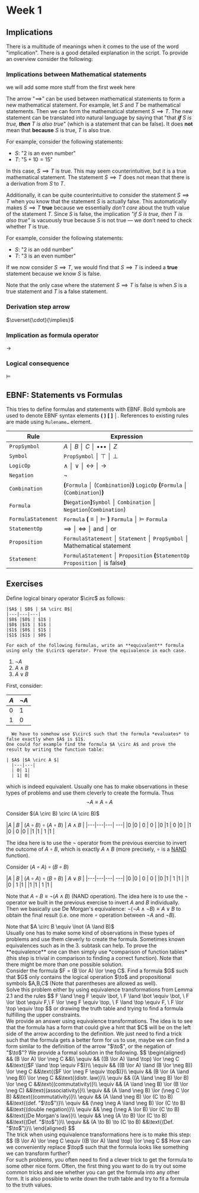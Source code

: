 
# Week 1

## Implications

There is a multitude of meanings when it comes to the use of the word "implication". There is a good detailed explanation in the script.
To provide an overview consider the following:


### Implications between Mathematical statements


<Callout type="warning" emoji="🚧">
  we will add some more stuff from the first week here
</Callout>

The arrow "$\implies$" can be used between mathematical statements to form a new mathematical statement. For example, let $S$ and $T$ be mathematical statements. Then we can form the mathematical statement $S \implies T$. The new statement can be translated into natural language by saying that "that ***if** $S$ is true, **then** $T$ is also true*" (which is a statement that can be false). It does **not** mean that **because** $S$ is true, $T$ is also true.

For example, consider the following statements:
- $S$: "$2$ is an even number"
- $T$: "$5 + 10 = 15$"

In this case, $S \implies T$ is true. This may seem counterintuitive, but it is a true mathematical statement. The statement $S \implies T$ does not mean that there is a derivation from $S$ to $T$.

Additionally, it can be quite counterintuitive to consider the statement $S \implies T$ when you know that the statement $S$ is actually false. This automatically makes $S \implies T$ **true** because we essentially *don't care* about the truth value of the statement $T$. Since $S$ is false, the implication *"if $S$ is true, then $T$ is also true"* is vacuously true because $S$ is not true — we don't need to check whether $T$ is true.

For example, consider the following statements:
- $S$: "$2$ is an odd number"
- $T$: "$3$ is an even number"

If we now consider $S \implies T$, we would find that $S \implies T$ is indeed a **true** statement because we know $S$ is false.

Note that the only case where the statement $S \implies T$ is false is when $S$ is a true statement and $T$ is a false statement.

### Derivation step arrow
$\overset{\cdot}{\implies}$

### Implication as formula operator


$\to$

### Logical consequence

$\vDash$



## EBNF: Statements vs Formulas

<div className="mt-4 [&_code]:font-[inherit] [&_code]:italic">

  This tries to define formulas and statements with EBNF. Bold symbols are used to denote EBNF syntax elements **(** **)** **\[** **]** **│**. References to existing rules are made using `Rulename…` element.

  | Rule               | Expression                                                                                               |
  |--------------------|----------------------------------------------------------------------------------------------------------|
  | `PropSymbol`       | $A$ **│** $B$ **│** $C$ **│** ••• **│** $Z$                                                              |
  | `Symbol`           | `PropSymbol` **│** $\top$ **│** $\bot$                                                                   |
  | `LogicOp`          | $\land$ **│** $\lor$ **│** $\leftrightarrow$ **│** $\to$                                                 |
  | `Negation`         | $\lnot$                                                                                                  |
  | `Combination`      | **(**`Formula` **│** $($`Combination`$)$**)** `LogicOp` **(**`Formula` **│** $($`Combination`$)$**)**    |
  | `Formula`          | **[**`Negation`**]**`Symbol` **│** `Combination` **│** `Negation`$($`Combination`$)$                     |
  | `FormulaStatement` | `Formula` **(** $\equiv$ **│** $\models$ **)** `Formula` **│** $\models$ `Formula`                       |
  | `StatementOp`      | $\implies$ **│** $\iff$ **│** $\text{ and }$ **│** $\text{ or }$                                         |
  | `Proposition`      | `FormulaStatement` **│** `Statement` **│** `PropSymbol` **│** Mathematical&nbsp;statement                |
  | `Statement`        | `FormulaStatement` **│** `Proposition` **(**`StatementOp` `Proposition` **│** $\text{is false}$**)**     |

</div>

## Exercises

<Problem title="Problem 1" source="Tobias Steinbrecher">
  <div label="question">
  Define logical binary operator $\circ$ as follows:

    |$A$ | $B$ | $A \circ B$|
    |---|---|---|
    |$0$ |$0$ | $1$ |
    |$0$ |$1$ | $1$ |
    |$1$ |$0$ | $1$ |
    |$1$ |$1$ | $0$ |

    For each of the following formulas, write an **equivalent** formula using only the $\circ$ operator. Prove the equivalence in each case.
  1. $\lnot A$ <br/>
  2. $A \land B$ <br/>
  3. $A \lor B$ <br/>
  </div>
  <div label="answer">
   First, consider:

  |$A$|$\lnot A$|
  |---|---|
  | 0| 1|
  | 1| 0|

      We have to somehow use $\circ$ such that the formula *evaluates* to false exactly when $A$ is $1$. 
    One could for example find the formula $A \circ A$ and prove the result by writing the function table:

    | $A$ |$A \circ A $|
      |---|---|
      | 0| 1|
      | 1| 0|

  which is indeed equivalent. Usually one has to make observations in these types of problems and use them cleverly to create the formula. Thus
  $$
  \lnot A \equiv A \circ A
  $$
  </div>
<div label="answer">
Consider $(A \circ B) \circ (A \circ B)$ 

 |$A$ | $B$ | $(A \circ B) \circ (A \circ B)$ | $A \land B$ |
    |---|---|---| ---| 
    |$0$ |$0$ | $0$ | $0$ |
    |$0$ |$1$ | $0$ |$0$ |
    |$1$ |$0$ | $0$ |$0$ |
    |$1$ |$1$ | $1$ |$1$ |

The idea here is to use the $\lnot$ operator from the previous exercise to invert the outcome of $A \circ B$, which is exactly $A \land B$ (more precisely, $\circ$ is a [NAND](https://en.wikipedia.org/wiki/Sheffer_stroke) function). 

</div>

<div label="answer">

Consider $(A \circ A) \circ (B \circ B)$ 

 |$A$ | $B$ | $(A \circ A) \circ (B \circ B)$ | $A \lor B$ |
    |---|---|---| ---| 
    |$0$ |$0$ | $0$ | $0$ |
    |$0$ |$1$ | $1$ |$1$ |
    |$1$ |$0$ | $1$ |$1$ |
    |$1$ |$1$ | $1$ |$1$ |

Note that $A \circ B \equiv \lnot (A \land B)$ (NAND operation).
The idea here is to use the $\lnot$ operator we built in the previous exercise to invert $A$ and $B$ individually. Then we basically use De Morgan's equivalence: $\lnot(\lnot A \land \lnot B) \equiv A \lor B$ to obtain the final result (i.e. one more $\circ$ operation between $\lnot A$ and $\lnot B$).
  
</div>
  <div label="hint">Note that $A \circ B \equiv \lnot (A \land B)$</div>
  <div label= "takeaway">   Usually one has to make some kind of observations in these types of problems and use them cleverly to create the formula. Sometimes known equivalences such as in the 3. subtask can help.  
   To prove the **equivalence** one can then simply use *comparison of function tables* (this step is trivial in comparison to finding a correct function). Note that there might be more than one possible solution.</div>
</Problem>

<Problem title="Equivalence Transformations" source="Philipp Barski">
  <div label="question">
      Consider the formula $F = (B \lor A) \lor \neg C$. Find a formula $G$ such that $G$ only contains the logical operation $\to$ and propositional symbols $A,B,C$ (Note that parentheses are allowed as well).<br/> 
       Solve this problem either by using equivalence transformations from Lemma 2.1 and the rules 
       $$
       F \land \neg F \equiv \bot, \  F \land \bot \equiv \bot, \ F \lor \bot \equiv F,\  F \lor \neg F \equiv \top, \ F \land \top \equiv F, \ F \lor \top \equiv \top
       $$ 
       or drawing the truth table and trying to find a formula fulfilling the upper constraints.
  </div>
  <div label="answer">
    We provide an answer using equivalence transformations. The idea is to see that the formula has a form that could give a hint that $C$ will be on the left side of the arrow according to the definition. We just need to find a trick such that the formula gets a better form for us to use, maybe we can find a form similar to the definition of the arrow "$\to$", or the negation of "$\to$"? We provide a formal solution in the following. 
    $$
    \begin{aligned}
      && (B \lor A) \lor \neg C &&\\
      \equiv && ((B \lor A) \land \top) \lor \neg C &&\text{($F \land \top \equiv F$)}\\
      \equiv && ((B \lor A) \land (B \lor \neg B)) \lor \neg C &&\text{($F \lor \neg F \equiv \top$)}\\
      \equiv && (B \lor (A \land \neg B)) \lor \neg C &&\text{(distr. law)}\\
      \equiv && ((A \land \neg B) \lor B) \lor \neg C &&\text{(commutativity)}\\
      \equiv && (A \land \neg B) \lor (B \lor \neg C) &&\text{(associativity)}\\
      \equiv && (A \land \neg B) \lor (\neg C \lor B) &&\text{(commutativity)}\\
      \equiv && (A \land \neg B) \lor (C \to B) &&\text{(def. "$\to$")}\\
      \equiv && (\neg \neg A \land \neg B) \lor (C \to B) &&\text{(double negation)}\\
      \equiv && \neg (\neg A \lor B) \lor (C \to B) &&\text{(De Morgan's law)}\\
      \equiv && \neg (A \to B) \lor (C \to B) &&\text{(Def. "$\to$")}\\
      \equiv && (A \to B) \to (C \to B) &&\text{(Def. "$\to$")}\\
    \end{aligned}
    $$
  </div>

  <div label="hint">
    The trick when using equivalence transformations here is to make this step: 
    $$
    (B \lor A) \lor \neg C \equiv ((B \lor A) \land \top) \lor \neg C
    $$
     How can we conveniently replace $\top$ such that the formula looks like something we can transform further?
  </div>
  <div label= "takeaway">
  For such problems, you often need to find a clever trick to get the formula to some other nice form. Often, the first thing you want to do is try out some common tricks and see whether you can get the formula into any other form. It is also possible to write down the truth table and try to fit a formula to the truth values.
  </div>
</Problem>

